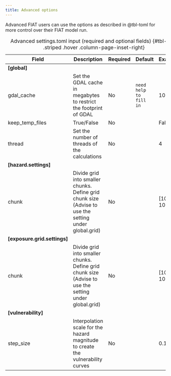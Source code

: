 ```yaml
---
title: Advanced options
---
```

Advanced FIAT users can use the options as described in @tbl-toml for more control over their FIAT model run.

| Field                        | Description                                                                                           | Required | Default                | Example      |
|------------------------------|-------------------------------------------------------------------------------------------------------|----------|------------------------|--------------|
| **[global]**                 |                                                                                                       |          |                        |              |
| gdal_cache                   | Set the GDAL cache in megabytes to restrict the footprint of GDAL                                     | No       | `need help to fill in` | 10           |
| keep_temp_files              | True/False                                                                                            | No       |                        | False        |
| thread                       | Set the number of threads of the calculations                                                         | No       |                        | 4            |
| **[hazard.settings]**        |                                                                                                       |          |                        |              |
| chunk                        | Divide grid into smaller chunks. Define grid chunk size (Advise to use the setting under global.grid) | No       |                        | [1024, 1014] |
| **[exposure.grid.settings]** |                                                                                                       |          |                        |              |
| chunk                        | Divide grid into smaller chunks. Define grid chunk size (Advise to use the setting under global.grid) | No       |                        | [1024, 1014] |
| **[vulnerability]**          |                                                                                                       |          |                        |              |
| step_size                    | Interpolation scale for the hazard magnitude to create the vulnerability curves                       | No       |                        | 0.1          |
: Advanced settings.toml input (required and optional fields) {#tbl-toml .striped .hover .column-page-inset-right}